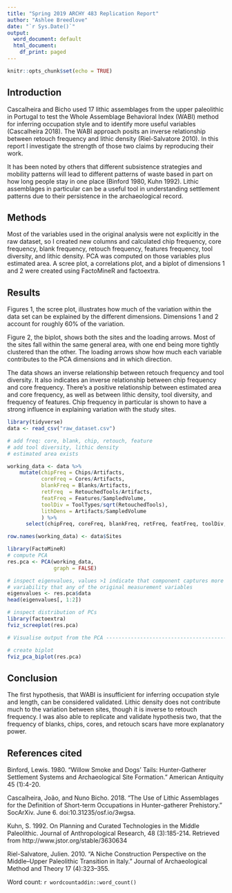 ```yaml
---
title: "Spring 2019 ARCHY 483 Replication Report"
author: "Ashlee Breedlove"
date: "`r Sys.Date()`"
output:
  word_document: default
  html_document:
    df_print: paged
---
```


```r
knitr::opts_chunk$set(echo = TRUE) 
```

## Introduction 

Cascalheira and Bicho used 17 lithic assemblages from the upper paleolithic in Portugal to test the Whole Assemblage Behavioral Index (WABI) method for inferring occupation style and to identify more useful variables (Cascalheira 2018). The WABI approach posits an inverse relationship between retouch frequency and lithic density (Riel-Salvatore 2010). In this report I investigate the strength of those two claims by reproducing their work.

It has been noted by others that different subsistence strategies and mobility patterns will lead to different patterns of waste based in part on how long people stay in one place (Binford 1980, Kuhn 1992). Lithic assemblages in particular can be a useful tool in understanding settlement patterns due to their persistence in the archaeological record.

## Methods

Most of the variables used in the original analysis were not explicitly in the raw dataset, so I created new columns and calculated chip frequency, core frequency, blank frequency, retouch frequency, features frequency, tool diversity, and lithic density. PCA was computed on those variables plus estimated area. A scree plot, a correlations plot, and a biplot of dimensions 1 and 2 were created using FactoMineR and factoextra.

## Results

Figures 1, the scree plot, illustrates how much of the variation within the data set can be explained by the different dimensions. Dimensions 1 and 2 account for roughly 60% of the variation.

Figure 2, the biplot, shows both the sites and the loading arrows. Most of the sites fall within the same general area, with one end being more tightly clustered than the other. The loading arrows show how much each variable contributes to the PCA dimensions and in which direction. 

The data shows an inverse relationship between retouch frequency and tool diversity. It also indicates an inverse relationship between chip frequency and core frequency. There's a positive relationship between estimated area and core frequency, as well as between lithic density, tool diversity, and frequency of features. Chip frequency in particular is shown to have a strong influence in explaining variation with the study sites.

```r
library(tidyverse)
data <- read_csv("raw_dataset.csv")

```

```r
# add freq: core, blank, chip, retouch, feature
# add tool diversity, lithic density 
# estimated area exists

working_data <- data %>%
    mutate(chipFreq = Chips/Artifacts,
           coreFreq = Cores/Artifacts,
           blankFreq = Blanks/Artifacts,
           retFreq  = RetouchedTools/Artifacts,
           featFreq = Features/SampledVolume,
           toolDiv = ToolTypes/sqrt(RetouchedTools),
           lithDens = Artifacts/SampledVolume
           ) %>%
      select(chipFreq, coreFreq, blankFreq, retFreq, featFreq, toolDiv, lithDens, EstimatedArea)
```

```r
row.names(working_data) <- data$Sites

library(FactoMineR)
# compute PCA
res.pca <- PCA(working_data, 
               graph = FALSE)

# inspect eigenvalues, values >1 indicate that component captures more
# variability that any of the original measurement variables
eigenvalues <- res.pca$data
head(eigenvalues[, 1:2])

# inspect distribution of PCs
library(factoextra)
fviz_screeplot(res.pca)

# Visualise output from the PCA ------------------------------------------

# create biplot
fviz_pca_biplot(res.pca)

```

## Conclusion

The first hypothesis, that WABI is insufficient for inferring occupation style and length, can be considered validated. Lithic density does not contribute much to the variation between sites, though it is inverse to retouch frequency. I was also able to replicate and validate hypothesis two, that the frequency of blanks, chips, cores, and retouch scars have more explanatory power. 

## References cited

Binford, Lewis. 1980. "Willow Smoke and Dogs’ Tails: Hunter-Gatherer Settlement Systems and Archaeological Site Formation." American Antiquity 45 (1):4-20.

Cascalheira, João, and Nuno Bicho. 2018. “The Use of Lithic Assemblages for the Definition of Short-term Occupations in Hunter-gatherer Prehistory.” SocArXiv. June 6. doi:10.31235/osf.io/3wgsa.

Kuhn, S. 1992. On Planning and Curated Technologies in the Middle Paleolithic. Journal of Anthropological Research, 48 (3):185-214. Retrieved from http://www.jstor.org/stable/3630634

Riel-Salvatore, Julien. 2010. "A Niche Construction Perspective on the Middle–Upper Paleolithic Transition in Italy." Journal of Archaeological Method and Theory 17 (4):323–355. 

<!-- don't delete the line below, it will count the words in your report. You will need to do a one-time install of the wordcountaddin package first by running this code in your console: source("https://install-github.me/benmarwick/wordcountaddin") #  -->
Word count: `r wordcountaddin::word_count()`
